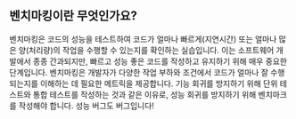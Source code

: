 ## 벤치마킹이란 무엇인가요?

벤치마킹은 코드의 성능을 테스트하여 코드가 얼마나 빠르게(지연시간) 또는 얼마나 많은 양(처리량)의 작업을 수행할 수 있는지를 확인하는 실습입니다.
이는 소프트웨어 개발에서 종종 간과되지만, 빠르고 성능 좋은 코드를 작성하고 유지하기 위해 매우 중요한 단계입니다.
벤치마킹은 개발자가 다양한 작업 부하와 조건에서 코드가 얼마나 잘 수행되는지를 이해하는 데 필요한 메트릭을 제공합니다.
기능 회귀를 방지하기 위해 단위 테스트와 통합 테스트를 작성하는 것과 같은 이유로, 성능 회귀를 방지하기 위해 벤치마크를 작성해야 합니다.
성능 버그도 버그입니다!
